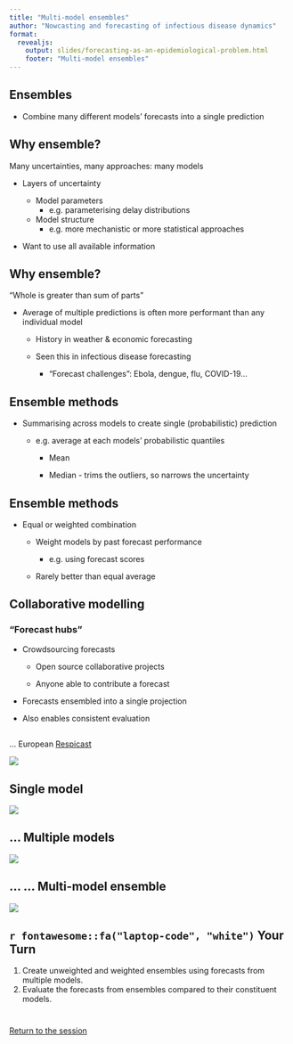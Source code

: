 ```yaml
---
title: "Multi-model ensembles"
author: "Nowcasting and forecasting of infectious disease dynamics"
format:
  revealjs:
    output: slides/forecasting-as-an-epidemiological-problem.html
    footer: "Multi-model ensembles"
---
```


## Ensembles

- Combine many different models' forecasts into a single prediction

## Why ensemble?

::: {.fragment .fade-in}
Many uncertainties, many approaches: many models

   - Layers of uncertainty
  
      - Model parameters
        - e.g. parameterising delay distributions
        
      - Model structure
        - e.g. more mechanistic or more statistical approaches
   - Want to use all available information
:::

## Why ensemble?

"Whole is greater than sum of parts"

   - Average of multiple predictions is often more performant than any individual model
   
      - History in weather & economic forecasting
      
      - Seen this in infectious disease forecasting

        - "Forecast challenges": Ebola, dengue, flu, COVID-19...

## Ensemble methods

::: {.fragment .fade-in}

- Summarising across models to create single (probabilistic) prediction

  - e.g. average at each models' probabilistic quantiles

     - Mean

     - Median - trims the outliers, so narrows the uncertainty
:::

## Ensemble methods

- Equal or weighted combination

   - Weight models by past forecast performance
   
      - e.g. using forecast scores
      
   - Rarely better than equal average

## Collaborative modelling

### "Forecast hubs"

- Crowdsourcing forecasts

   - Open source collaborative projects 

   - Anyone able to contribute a forecast
   
- Forecasts ensembled into a single projection
   
- Also enables consistent evaluation

##

... European [Respicast](https://respicast.ecdc.europa.eu/)

![](figures/respicast-forecasts.png)

## Single model {.smaller}
![](figures/respicast-single.png)

## ... Multiple models {.smaller}
![](figures/respicast-multi.png)

## ... ... Multi-model ensemble {.smaller}
![](figures/respicast-comparison.png)

## `r fontawesome::fa("laptop-code", "white")` Your Turn {background-color="#447099" transition="fade-in"}

1. Create unweighted and weighted ensembles using forecasts from multiple models.
2. Evaluate the forecasts from ensembles compared to their constituent models.

#

[Return to the session](../forecast-ensembles)



